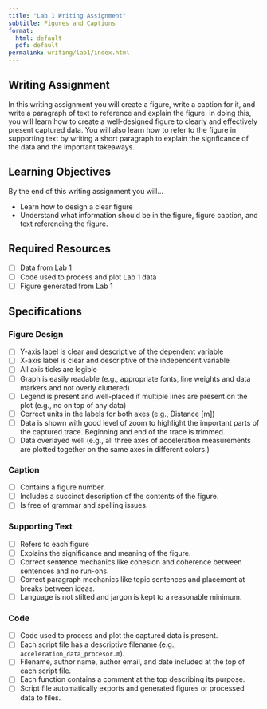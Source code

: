 ```yaml
---
title: "Lab 1 Writing Assignment"
subtitle: Figures and Captions
format:
  html: default
  pdf: default
permalink: writing/lab1/index.html
---
```


## Writing Assignment
In this writing assignment you will create a figure, write a caption for it, and write a paragraph of text to reference and explain the figure.
In doing this, you will learn how to create a well-designed figure to clearly and effectively present captured data.
You will also learn how to refer to the figure in supporting text by writing a short paragraph to explain the signficance of the data and the important takeaways.

## Learning Objectives

By the end of this writing assignment you will...

- Learn how to design a clear figure
- Understand what information should be in the figure, figure caption, and text referencing the figure.

## Required Resources

- [ ] Data from Lab 1
- [ ] Code used to process and plot Lab 1 data
- [ ] Figure generated from Lab 1 

## Specifications

### Figure Design

- [ ] Y-axis label is clear and descriptive of the dependent variable
- [ ] X-axis label is clear and descriptive of the independent variable
- [ ] All axis ticks are legible
- [ ] Graph is easily readable (e.g., appropriate fonts, line weights and data markers and not overly cluttered)
- [ ] Legend is present and well-placed if multiple lines are present on the plot (e.g., no on top of any data)
- [ ] Correct units in the labels for both axes (e.g., Distance [m])
- [ ] Data is shown with good level of zoom to highlight the important parts of the captured trace. Beginning and end of the trace is trimmed.
- [ ] Data overlayed well (e.g., all three axes of acceleration measurements are plotted together on the same axes in different colors.)

### Caption

- [ ] Contains a figure number.
- [ ] Includes a succinct description of the contents of the figure.
- [ ] Is free of grammar and spelling issues.

### Supporting Text

- [ ] Refers to each figure
- [ ] Explains the significance and meaning of the figure.
- [ ] Correct sentence mechanics like cohesion and coherence between sentences and no run-ons.
- [ ] Correct paragraph mechanics like topic sentences and placement at breaks between ideas.
- [ ] Language is not stilted and jargon is kept to a reasonable minimum.

### Code

- [ ] Code used to process and plot the captured data is present.
- [ ] Each script file has a descriptive filename (e.g., `acceleration_data_procesor.m`).
- [ ] Filename, author name, author email, and date included at the top of each script file.
- [ ] Each function contains a comment at the top describing its purpose.
- [ ] Script file automatically exports and generated figures or processed data to files.